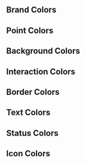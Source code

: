 
<Meta title="Design/Color Palette" />

## Brand Colors

<ColorPalette>
  <ColorItem
    title="Brand Colors"
    colors={{
      Primary: ["#22b8cf"],
      Secondary: ["#66d9e8"],
      Tertiary: ["#A3E635"],
      gradient: ["linear-gradient(to right, #22b8cf, #A3E635)"],
    }}
  />
</ColorPalette>

## Point Colors

<ColorPalette>
  <ColorItem
    title="Point Colors"
    colors={{
      Purple: ["#A855F7"],
      Blue: ["#3B82F6"],
      Green: ["#10B981"],
      Pink: ["#EC4899"],
      Rose: ["#F43F5E"],
      Orange: ["#F97316"],
      Yellow: ["#EAB308"],
    }}
  />
</ColorPalette>

## Background Colors

<ColorPalette>
  <ColorItem
    title="Background Colors"
    colors={{
      Primary: ["#0F172A"],
      Secondary: ["#1E293B"],
      Tertiary: ["#334155"],
      Inverse: ["#FFF"],
    }}
  />
</ColorPalette>

## Interaction Colors

<ColorPalette>
  <ColorItem
    title="Interaction Colors"
    colors={{
      Inactive: ["#94A3B8"],
      Hover: ["#1EA2B5"],
      Pressed: ["#198CA0"],
      Focus: ["#22b8cf"],
    }}
  />
</ColorPalette>

## Border Colors

<ColorPalette>
  <ColorItem
    title="Border Colors"
    colors={{
      Primary: ["#F8FAFC80"],
    }}
  />
</ColorPalette>

## Text Colors

<ColorPalette>
  <ColorItem
    title="Text Colors"
    colors={{
      Primary: ["#F8FAFC"],
      Secondary: ["#CBD5E1"],
      Tertiary: ["#E2E8F0"],
      Default: ["#64748B"],
      Inverse: ["#FFFFFF"],
      Disabled: ["#94A3B8"],
    }}
  />
</ColorPalette>

## Status Colors

<ColorPalette>
  <ColorItem
    title="Status Colors"
    colors={{
      Danger: ["#DC2626"],
    }}
  />
</ColorPalette>

## Icon Colors

<ColorPalette>
  <ColorItem
    title="Icon Colors"
    colors={{
      Primary: ["#64748B"],
      Inverse: ["#F8FAFC"],
      Brand: ["#22b8cf"],
    }}
  />
</ColorPalette>
